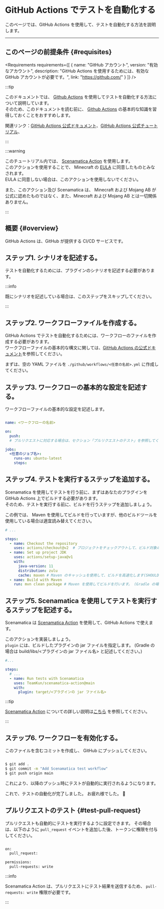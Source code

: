 
# GitHub Actions でテストを自動化する

このページでは、GitHub Actions を使用して、テストを自動化する方法を説明します。

---

## このページの前提条件 {#requisites}

<Requirements requirements={[
  {
    name: "GitHub アカウント",
    version: "有効なアカウント",
    description: "GitHub Actions を使用するためには、有効な GitHub アカウントが必要です。",
    link: "https://github.com/"
  }
]} />

:::tip

このドキュメントでは、 [Github Actions](https://github.co.jp/features/actions) を使用してテストを自動化する方法について説明しています。  
そのため、このドキュメントを読む前に、 [Github Actions](https://github.co.jp/features/actions) の基本的な知識を習得しておくことをおすすめします。

関連リンク：[GitHub Actions 公式ドキュメント](https://docs.github.com/ja/actions)、[GitHub Actions 公式チュートリアル](https://docs.github.com/ja/actions/learn-github-actions/introduction-to-github-actions)、

:::

:::warning

このチュートリアル内では、 [Scenamatica Action](https://github.com/TeamKun/scenamatica-action) を使用します。  
このアクションを使用することで、 Minecraft の [EULA](https://account.mojang.com/documents/minecraft_eula) に同意したものとみなされます。  
EULA に同意しない場合は、このアクションを使用しないでください。

また、このアクション及び Scenamatica は、 Minecraft および Mojang AB が公式に認めたものではなく、また、Minecraft および Mojang AB とは一切関係ありません。

:::

## 概要 {#overview}

GitHub Actions は、GitHub が提供する CI/CD サービスです。

## ステップ1. シナリオを記述する。

テストを自動化するためには、プラグインのシナリオを記述する必要があります。

<BelowDocument docId="getting-started/tutorials/writing-my-first-scenario"
               label="最初のシナリオを書いてみる"
/>

:::info

既にシナリオを記述している場合は、このステップをスキップしてください。

:::

## ステップ2. ワークフローファイルを作成する。

GitHub Actions でテストを自動化するためには、ワークフローのファイルを作成する必要があります。  
ワークフローファイルの基本的な構文に関しては、[GitHub Actions の公式ドキュメント](https://docs.github.com/ja/actions/reference/workflow-syntax-for-github-actions)を参照してください。

まずは、空の YAML ファイルを `./github/workflows/<任意の名前>.yml` に作成してください。

## ステップ3. ワークフローの基本的な設定を記述する。

ワークフローファイルの基本的な設定を記述します。

```yaml

name: <ワークフローの名前>

on:
  push:
  # プルリクエストに対応する場合は、セクション「プルリクエストのテスト」を参照してください。

jobs:
  <任意のジョブ名>:
    runs-on: ubuntu-latest
    steps:
```

## ステップ4. テストを実行するステップを追加する。

Scenamatica を使用してテストを行う前に、まずはあなたのプラグインを GitHub Actions 上でビルドする必要があります。  
そのため、テストを実行する前に、ビルドを行うステップを追加しましょう。

この例では、 Maven を使用してビルドを行っていますが、他のビルドツールを使用している場合は適宜読み替えてください。

```yaml
# ...

steps:
  - name: Checkout the repository
    uses: actions/checkout@v2  # プロジェクトをチェックアウトして、ビルド対象のコードを取得します。
  - name: Set up project JDK
    uses: actions/setup-java@v1
    with:
      java-version: 11 
      distribution: zulu
      cache: maven # Maven のキャッシュを使用して、ビルドを高速化します(SHOULD)。 (Gradle の場合は gradle と記述してください。)
  - name: Build with Maven
    run: mvn clean package # Maven を使用してビルドを行います。 (Gradle の場合は ./gradlew clean build と記述してください。)
```

## ステップ5. Scenamatica を使用してテストを実行するステップを記述する。

Scenamatica は [Scenamatica Action](https://github.com/TeamKun/scenamatica-action) を使用して、GitHub Actions で使えます。

このアクションを実装しましょう。  
`plugin` には、ビルドしたプラグインの jar ファイルを指定します。 (Gradle の場合は build/libs/<プラグインの jar ファイル名> と記述してください。)

```yaml
#...

steps:
  # ...
  - name: Run tests with Scenamatica
    uses: TeamKun/scenamatica-action@main
    with:
      plugin: target/<プラグインの jar ファイル名>
```

:::tip

[Scenamatica Action](https://github.com/TeamKun/scenamatica-action) についての詳しい説明は[こちら](use/integration/ci-cd/#scenamatica-action) を参照してください。

:::

## ステップ6. ワークフローを有効化する。

このファイルを含むコミットを作成し、 GitHub にプッシュしてください。

```bash

$ git add .
$ git commit -m "Add Scenamatica test workflow"
$ git push origin main
```

これにより、以降のプッシュ時にテストが自動的に実行されるようになります。  


これで、テストの自動化が完了しました。 お疲れ様でした。 :tada:

## プルリクエストのテスト {#test-pull-request}

プルリクエストも自動的にテストを実行するように設定できます。
その場合は、以下のように `pull_request` イベントを追加した後、トークンに権限を付与してください。

```diff

on:
  pull_request:

permissions:
  pull-requests: write

```

:::info

Scenamatica Action は、プルリクエストにテスト結果を送信するため、 `pull-requests: write` 権限が必要です。

:::
